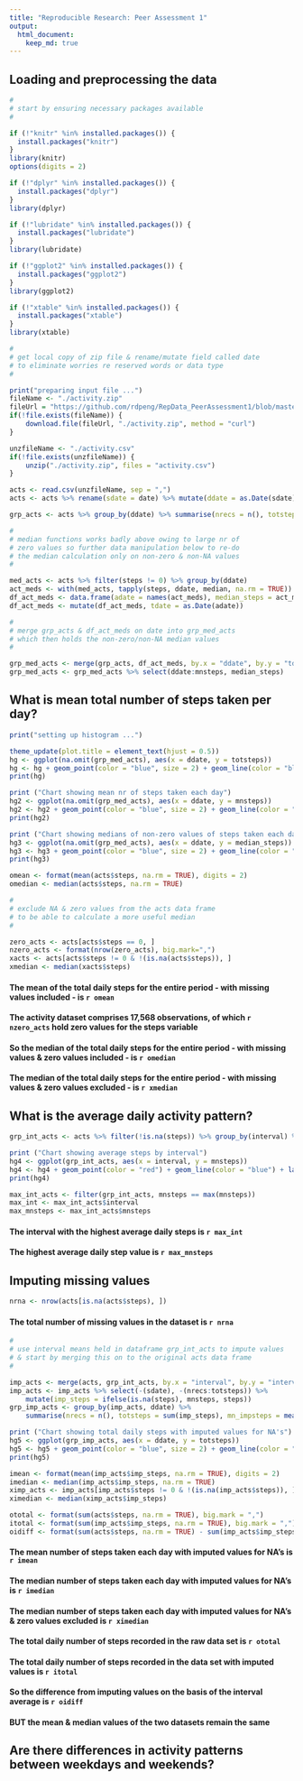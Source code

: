 ```yaml
---
title: "Reproducible Research: Peer Assessment 1"
output: 
  html_document:
    keep_md: true
---
```



## Loading and preprocessing the data

```r

#
# start by ensuring necessary packages available
#

if (!"knitr" %in% installed.packages()) {
  install.packages("knitr")
}
library(knitr)
options(digits = 2)

if (!"dplyr" %in% installed.packages()) {
  install.packages("dplyr")
}
library(dplyr)

if (!"lubridate" %in% installed.packages()) {
  install.packages("lubridate")
}
library(lubridate)

if (!"ggplot2" %in% installed.packages()) {
  install.packages("ggplot2")
}
library(ggplot2)

if (!"xtable" %in% installed.packages()) {
  install.packages("xtable")
}
library(xtable)

#
# get local copy of zip file & rename/mutate field called date
# to eliminate worries re reserved words or data type
#

print("preparing input file ...")
fileName <- "./activity.zip"
fileUrl = "https://github.com/rdpeng/RepData_PeerAssessment1/blob/master/activity.zip"
if(!file.exists(fileName)) {
    download.file(fileUrl, "./activity.zip", method = "curl")
}

unzfileName <- "./activity.csv"
if(!file.exists(unzfileName)) {
    unzip("./activity.zip", files = "activity.csv")
}

acts <- read.csv(unzfileName, sep = ",")
acts <- acts %>% rename(sdate = date) %>% mutate(ddate = as.Date(sdate))

grp_acts <- acts %>% group_by(ddate) %>% summarise(nrecs = n(), totsteps = sum(steps), mnsteps = mean(steps), mdsteps = median(steps))

#
# median functions works badly above owing to large nr of 
# zero values so further data manipulation below to re-do 
# the median calculation only on non-zero & non-NA values 
#

med_acts <- acts %>% filter(steps != 0) %>% group_by(ddate)
act_meds <- with(med_acts, tapply(steps, ddate, median, na.rm = TRUE))
df_act_meds <- data.frame(adate = names(act_meds), median_steps = act_meds)
df_act_meds <- mutate(df_act_meds, tdate = as.Date(adate))

#
# merge grp_acts & df_act_meds on date into grp_med_acts
# which then holds the non-zero/non-NA median values
#

grp_med_acts <- merge(grp_acts, df_act_meds, by.x = "ddate", by.y = "tdate", all = TRUE)
grp_med_acts <- grp_med_acts %>% select(ddate:mnsteps, median_steps)

```

## What is mean total number of steps taken per day?

```r

print("setting up histogram ...")

theme_update(plot.title = element_text(hjust = 0.5))
hg <- ggplot(na.omit(grp_med_acts), aes(x = ddate, y = totsteps))
hg <- hg + geom_point(color = "blue", size = 2) + geom_line(color = "blue") + labs(title = "Total Daily Steps", x = "Step Date", y = "Nr of Steps")
print(hg)

print ("Chart showing mean nr of steps taken each day")
hg2 <- ggplot(na.omit(grp_med_acts), aes(x = ddate, y = mnsteps))
hg2 <- hg2 + geom_point(color = "blue", size = 2) + geom_line(color = "blue") + labs(title = "Mean Daily Steps", x = "Step Date", y = "Mean Nr of Steps")
print(hg2)

print ("Chart showing medians of non-zero values of steps taken each day")
hg3 <- ggplot(na.omit(grp_med_acts), aes(x = ddate, y = median_steps))
hg3 <- hg3 + geom_point(color = "blue", size = 2) + geom_line(color = "blue") + labs(title = "Median of Non-Zero Daily Steps", x = "Step Date", y = "Median Nr of Steps")
print(hg3)

omean <- format(mean(acts$steps, na.rm = TRUE), digits = 2)
omedian <- median(acts$steps, na.rm = TRUE)

#
# exclude NA & zero values from the acts data frame 
# to be able to calculate a more useful median
#

zero_acts <- acts[acts$steps == 0, ]
nzero_acts <- format(nrow(zero_acts), big.mark=",")
xacts <- acts[acts$steps != 0 & !(is.na(acts$steps)), ]
xmedian <- median(xacts$steps)

```

#### The mean of the total daily steps for the entire period - with missing values included - is `r omean`

#### The activity dataset comprises 17,568 observations, of which `r nzero_acts` hold zero values for the steps variable

#### So the median of the total daily steps for the entire period - with missing values & zero values included - is `r omedian`

#### The median of the total daily steps for the entire period - with missing values & zero values excluded - is `r xmedian`

## What is the average daily activity pattern?

```r

grp_int_acts <- acts %>% filter(!is.na(steps)) %>% group_by(interval) %>% summarise(nrecs = n(), totsteps = sum(steps, na.rm = TRUE), mnsteps = mean(steps, na.rm = TRUE))

print ("Chart showing average steps by interval")
hg4 <- ggplot(grp_int_acts, aes(x = interval, y = mnsteps))
hg4 <- hg4 + geom_point(color = "red") + geom_line(color = "blue") + labs(title = "Average Steps taken by Interval", x = "Interval", y = "Average Steps")
print(hg4)

max_int_acts <- filter(grp_int_acts, mnsteps == max(mnsteps))
max_int <- max_int_acts$interval
max_mnsteps <- max_int_acts$mnsteps

```

#### The interval with the highest average daily steps is `r max_int`

#### The highest average daily step value is `r max_mnsteps`

## Imputing missing values

```r
nrna <- nrow(acts[is.na(acts$steps), ])

```

#### The total number of missing values in the dataset is `r nrna`

```r

#
# use interval means held in dataframe grp_int_acts to impute values
# & start by merging this on to the original acts data frame
#

imp_acts <- merge(acts, grp_int_acts, by.x = "interval", by.y = "interval", all = TRUE)
imp_acts <- imp_acts %>% select(-(sdate), -(nrecs:totsteps)) %>% 
    mutate(imp_steps = ifelse(is.na(steps), mnsteps, steps))
grp_imp_acts <- group_by(imp_acts, ddate) %>% 
    summarise(nrecs = n(), totsteps = sum(imp_steps), mn_impsteps = mean(imp_steps))

print ("Chart showing total daily steps with imputed values for NA's")
hg5 <- ggplot(grp_imp_acts, aes(x = ddate, y = totsteps))
hg5 <- hg5 + geom_point(color = "blue", size = 2) + geom_line(color = "blue") + labs(title = "Total Daily Steps with Imputed Values for NA's", x = "Date", y = "Total Steps")
print(hg5)

imean <- format(mean(imp_acts$imp_steps, na.rm = TRUE), digits = 2)
imedian <- median(imp_acts$imp_steps, na.rm = TRUE)
ximp_acts <- imp_acts[imp_acts$steps != 0 & !(is.na(imp_acts$steps)), ]
ximedian <- median(ximp_acts$imp_steps)

ototal <- format(sum(acts$steps, na.rm = TRUE), big.mark = ",")
itotal <- format(sum(imp_acts$imp_steps, na.rm = TRUE), big.mark = ",")
oidiff <- format(sum(acts$steps, na.rm = TRUE) - sum(imp_acts$imp_steps, na.rm = TRUE), big.mark = ",")

```

#### The mean number of steps taken each day with imputed values for NA's is `r imean`

#### The median number of steps taken each day with imputed values for NA's is `r imedian`

#### The median number of steps taken each day with imputed values for NA's & zero values excluded is `r ximedian`

#### The total daily number of steps recorded in the raw data set is `r ototal`

#### The total daily number of steps recorded in the data set with imputed values is `r itotal`

#### So the difference from imputing values on the basis of the interval average is `r oidiff` 

#### BUT the mean & median values of the two datasets remain the same


## Are there differences in activity patterns between weekdays and weekends?
